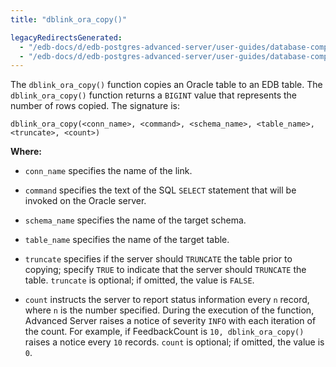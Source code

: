 ```yaml
---
title: "dblink_ora_copy()"

legacyRedirectsGenerated:
  - "/edb-docs/d/edb-postgres-advanced-server/user-guides/database-compatibility-for-oracle-developers-guide/13/dblink_ora_copy.html"
  - "/edb-docs/d/edb-postgres-advanced-server/user-guides/database-compatibility-for-oracle-developers-guide/latest/dblink_ora_copy.html"
---
```


<div id="dblink_ora_copy" class="registered_link"></div>

The `dblink_ora_copy()` function copies an Oracle table to an EDB table. The `dblink_ora_copy()` function returns a `BIGINT` value that represents the number of rows copied. The signature is:

```text
dblink_ora_copy(<conn_name>, <command>, <schema_name>, <table_name>,
<truncate>, <count>)
```

**Where:**

-   `conn_name` specifies the name of the link.

-   `command` specifies the text of the SQL `SELECT` statement that will be invoked on the Oracle server.

-   `schema_name` specifies the name of the target schema.

-   `table_name` specifies the name of the target table.

-   `truncate` specifies if the server should `TRUNCATE` the table prior to copying; specify `TRUE` to indicate that the server should `TRUNCATE` the table. `truncate` is optional; if omitted, the value is `FALSE`.

-   `count` instructs the server to report status information every `n` record, where `n` is the number specified. During the execution of the function, Advanced Server raises a notice of severity `INFO` with each iteration of the count. For example, if FeedbackCount is `10, dblink_ora_copy()` raises a notice every `10` records. `count` is optional; if omitted, the value is `0`.
